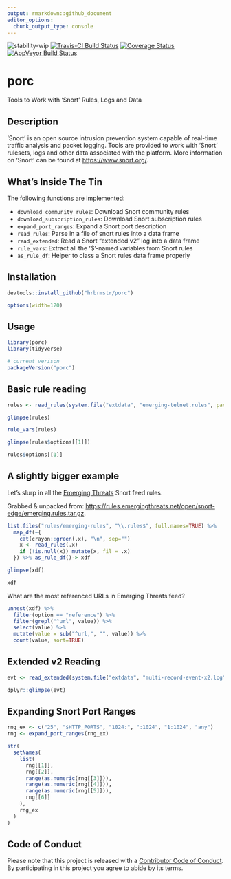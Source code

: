 ```yaml
---
output: rmarkdown::github_document
editor_options: 
  chunk_output_type: console
---
```

![stability-wip](https://img.shields.io/badge/stability-work_in_progress-lightgrey.svg)
[![Travis-CI Build Status](https://travis-ci.org/hrbrmstr/porc.svg?branch=master)](https://travis-ci.org/hrbrmstr/porc)
[![Coverage Status](https://img.shields.io/codecov/c/github/hrbrmstr/porc/master.svg)](https://codecov.io/github/hrbrmstr/porc?branch=master)
[![AppVeyor Build Status](https://ci.appveyor.com/api/projects/status/github/hrbrmstr/porc?branch=master&svg=true)](https://ci.appveyor.com/project/hrbrmstr/porc)

# porc

Tools to Work with 'Snort' Rules, Logs and Data

## Description

'Snort' is an open source intrusion prevention system capable of real-time traffic analysis and packet logging. Tools are provided to work with 'Snort' rulesets, logs and other data associated with the platform. More information on 'Snort' can be found at <https://www.snort.org/>.

## What's Inside The Tin

The following functions are implemented:

- `download_community_rules`:	Download Snort community rules
- `download_subscription_rules`:	Download Snort subscription rules
- `expand_port_ranges`:	Expand a Snort port description
- `read_rules`:	Parse in a file of snort rules into a data frame
- `read_extended`:	Read a Snort "extended v2" log into a data frame
- `rule_vars`:	Extract all the '$'-named variables from Snort rules
- `as_rule_df`:	Helper to class a Snort rules data frame properly

## Installation

```r
devtools::install_github("hrbrmstr/porc")
```

```r
options(width=120)
```

## Usage

```r
library(porc)
library(tidyverse)

# current verison
packageVersion("porc")
```

## Basic rule reading

```r
rules <- read_rules(system.file("extdata", "emerging-telnet.rules", package="porc"))

glimpse(rules)

rule_vars(rules)

glimpse(rules$options[[1]])

rules$options[[1]]
```

## A slightly bigger example

Let's slurp in all the [Emerging Threats](https://rules.emergingthreats.net/) Snort feed rules.

Grabbed & unpacked from: <https://rules.emergingthreats.net/open/snort-edge/emerging.rules.tar.gz>.

```r
list.files("rules/emerging-rules", "\\.rules$", full.names=TRUE) %>% 
  map_df(~{
    cat(crayon::green(.x), "\n", sep="")
    x <- read_rules(.x)
    if (!is.null(x)) mutate(x, fil = .x)
  }) %>% as_rule_df()-> xdf
```

```r
glimpse(xdf)

xdf
```

What are the most referenced URLs in Emerging Threats feed?

```r
unnest(xdf) %>% 
  filter(option == "reference") %>% 
  filter(grepl("^url", value)) %>% 
  select(value) %>% 
  mutate(value = sub("^url,", "", value)) %>% 
  count(value, sort=TRUE)
```

## Extended v2 Reading

```r
evt <- read_extended(system.file("extdata", "multi-record-event-x2.log", package="porc"))

dplyr::glimpse(evt)
```

## Expanding Snort Port Ranges

```r
rng_ex <- c("25", "$HTTP_PORTS", "1024:", ":1024", "1:1024", "any")
rng <- expand_port_ranges(rng_ex)

str(
  setNames(
    list(
      rng[[1]],
      rng[[2]],
      range(as.numeric(rng[[3]])),
      range(as.numeric(rng[[4]])),
      range(as.numeric(rng[[5]])),
      rng[[6]]
    ),
    rng_ex
  )
)
```

## Code of Conduct

Please note that this project is released with a [Contributor Code of Conduct](CONDUCT.md). By participating in this project you agree to abide by its terms.